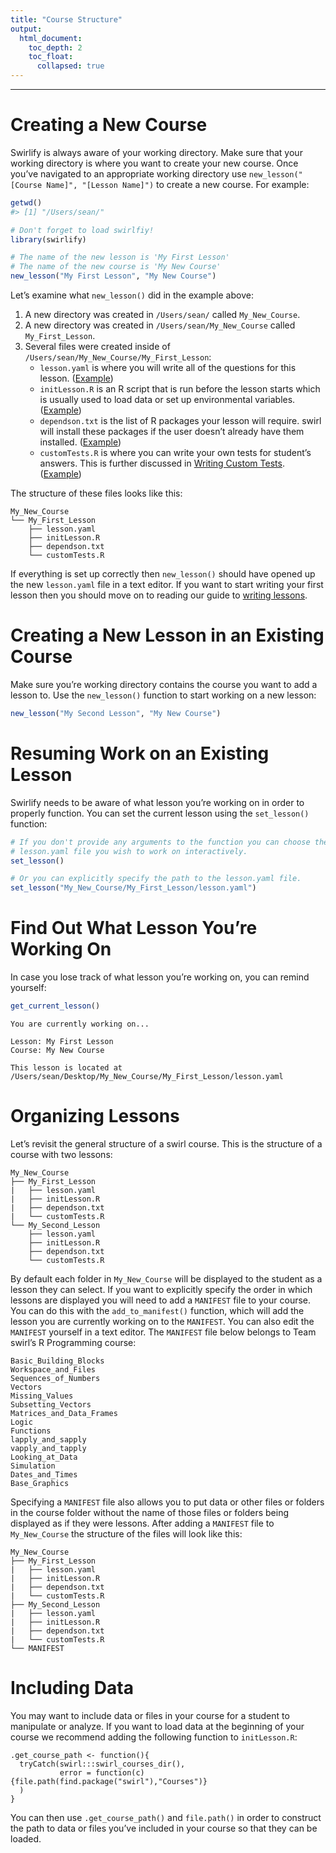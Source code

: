 ```yaml
---
title: "Course Structure"
output:
  html_document:
    toc_depth: 2
    toc_float:
      collapsed: true
---
```


---

# Creating a New Course

Swirlify is always aware of your working directory. Make sure that your working
directory is where you want to create your new course. Once you've navigated to
an appropriate working directory use `new_lesson("[Course Name]", "[Lesson Name]")`
to create a new course. For example:

```r
getwd()
#> [1] "/Users/sean/"

# Don't forget to load swirlfiy!
library(swirlify)

# The name of the new lesson is 'My First Lesson'
# The name of the new course is 'My New Course'
new_lesson("My First Lesson", "My New Course")
```

Let's examine what `new_lesson()` did in the example above:

1. A new directory was created in `/Users/sean/` called `My_New_Course`.
2. A new directory was created in `/Users/sean/My_New_Course` called `My_First_Lesson`.
3. Several files were created inside of `/Users/sean/My_New_Course/My_First_Lesson`:
    - `lesson.yaml` is where you will write all of the questions for this lesson. ([Example](https://github.com/seankross/Test_Course/blob/master/Test_Lesson/lesson.yaml))
    - `initLesson.R` is an R script that is run before the lesson starts which is
    usually used to load data or set up environmental variables. ([Example](https://github.com/seankross/Test_Course/blob/master/Test_Lesson/initLesson.R))
    - `dependson.txt` is the list of R packages your lesson will require. swirl
    will install these packages if the user doesn't already have them installed. ([Example](https://github.com/seankross/Test_Course/blob/master/Test_Lesson/dependson.txt))
    - `customTests.R` is where you can write your own tests for student's answers.
    This is further discussed in [Writing Custom Tests](writing.html). ([Example](https://github.com/seankross/Test_Course/blob/master/Test_Lesson/customTests.R))
    
The structure of these files looks like this:

```
My_New_Course
└── My_First_Lesson
    ├── lesson.yaml
    ├── initLesson.R
    ├── dependson.txt
    └── customTests.R
```
    
If everything is set up correctly then `new_lesson()` should have opened up the
new `lesson.yaml` file in a text editor. If you want to start writing your first
lesson then you should move on to reading our guide to [writing lessons](writing.html).

# Creating a New Lesson in an Existing Course

Make sure you're working directory contains the course you want to add a lesson
to. Use the `new_lesson()` function to start working on a new lesson:

```r
new_lesson("My Second Lesson", "My New Course")
```

# Resuming Work on an Existing Lesson

Swirlify needs to be aware of what lesson you're working on in order to properly
function. You can set the current lesson using the `set_lesson()` function:

```r
# If you don't provide any arguments to the function you can choose the 
# lesson.yaml file you wish to work on interactively.
set_lesson()

# Or you can explicitly specify the path to the lesson.yaml file.
set_lesson("My_New_Course/My_First_Lesson/lesson.yaml")
```

# Find Out What Lesson You're Working On

In case you lose track of what lesson you're working on, you can remind yourself:

```r
get_current_lesson()
```

```
You are currently working on...

Lesson: My First Lesson
Course: My New Course

This lesson is located at /Users/sean/Desktop/My_New_Course/My_First_Lesson/lesson.yaml
```

# Organizing Lessons

Let's revisit the general structure of a swirl course. This is the structure of
a course with two lessons:

```
My_New_Course
├── My_First_Lesson
|   ├── lesson.yaml
|   ├── initLesson.R
|   ├── dependson.txt
|   └── customTests.R
└── My_Second_Lesson
    ├── lesson.yaml
    ├── initLesson.R
    ├── dependson.txt
    └── customTests.R
```

By default each folder in `My_New_Course` will be displayed to the student as a
lesson they can select. If you want to explicitly specify the order in which
lessons are displayed you will need to add a `MANIFEST` file to your course.
You can do this with the `add_to_manifest()` function, which will add the lesson
you are currently working on to the `MANIFEST`. You can also edit the `MANIFEST`
yourself in a text editor. The `MANIFEST` file below belongs to Team swirl's
R Programming course:

```
Basic_Building_Blocks
Workspace_and_Files
Sequences_of_Numbers
Vectors
Missing_Values
Subsetting_Vectors
Matrices_and_Data_Frames
Logic
Functions
lapply_and_sapply
vapply_and_tapply
Looking_at_Data
Simulation
Dates_and_Times
Base_Graphics
```

Specifying a `MANIFEST` file also allows you to put data or other files or 
folders in the course folder without the name of those files or folders being
displayed as if they were lessons. After adding a `MANIFEST` file to
`My_New_Course` the structure of the files will look like this:

```
My_New_Course
├── My_First_Lesson
|   ├── lesson.yaml
|   ├── initLesson.R
|   ├── dependson.txt
|   └── customTests.R
├── My_Second_Lesson
|   ├── lesson.yaml
|   ├── initLesson.R
|   ├── dependson.txt
|   └── customTests.R
└── MANIFEST
```

# Including Data

You may want to include data or files in your course for a student to manipulate
or analyze. If you want to load data at the beginning of your course we 
recommend adding the following function to `initLesson.R`:

```
.get_course_path <- function(){
  tryCatch(swirl:::swirl_courses_dir(),
           error = function(c) {file.path(find.package("swirl"),"Courses")}
  )
}
```

You can then use `.get_course_path()` and `file.path()` in order to construct
the path to data or files you've included in your course so that they can be
loaded.